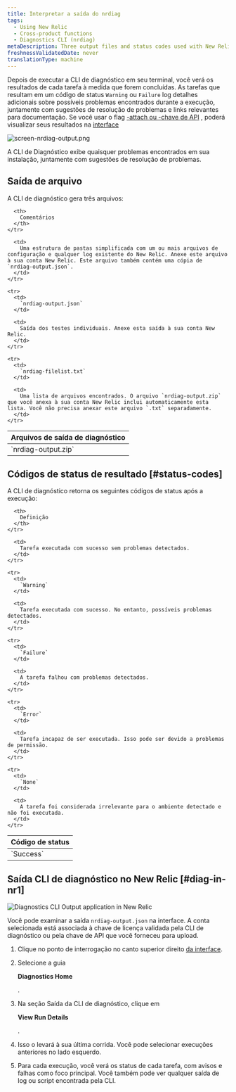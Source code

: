 ```yaml
---
title: Interpretar a saída do nrdiag
tags:
  - Using New Relic
  - Cross-product functions
  - Diagnostics CLI (nrdiag)
metaDescription: Three output files and status codes used with New Relic Diagnostics (nrdiag).
freshnessValidatedDate: never
translationType: machine
---
```




Depois de executar a CLI de diagnóstico em seu terminal, você verá os resultados de cada tarefa à medida que forem concluídas. As tarefas que resultam em um código de status `Warning` ou `Failure` log detalhes adicionais sobre possíveis problemas encontrados durante a execução, juntamente com sugestões de resolução de problemas e links relevantes para documentação. Se você usar o flag [-attach ou -chave de API](docs/new-relic-solutions/solve-common-issues/diagnostics-cli-nrdiag/pass-command-line-options-nrdiag) , poderá visualizar seus resultados na [interface](/docs/using-new-relic/cross-product-functions/diagnostics-cli-nrdiag/interpret-nrdiag-output/#diag-in-nr1)

<img
  title="screen-nrdiag-output.png"
  alt="screen-nrdiag-output.png"
  src={otherNrdiagOutput}
/>

<figcaption>
  A CLI de Diagnóstico exibe quaisquer problemas encontrados em sua instalação, juntamente com sugestões de resolução de problemas.
</figcaption>

## Saída de arquivo

A CLI de diagnóstico gera três arquivos:

<table>
  <thead>
    <tr>
      <th style={{ width: "200px" }}>
        Arquivos de saída de diagnóstico
      </th>

      <th>
        Comentários
      </th>
    </tr>
  </thead>

  <tbody>
    <tr>
      <td>
        `nrdiag-output.zip`
      </td>

      <td>
        Uma estrutura de pastas simplificada com um ou mais arquivos de configuração e qualquer log existente do New Relic. Anexe este arquivo à sua conta New Relic. Este arquivo também contém uma cópia de `nrdiag-output.json`.
      </td>
    </tr>

    <tr>
      <td>
        `nrdiag-output.json`
      </td>

      <td>
        Saída dos testes individuais. Anexe esta saída à sua conta New Relic.
      </td>
    </tr>

    <tr>
      <td>
        `nrdiag-filelist.txt`
      </td>

      <td>
        Uma lista de arquivos encontrados. O arquivo `nrdiag-output.zip` que você anexa à sua conta New Relic inclui automaticamente esta lista. Você não precisa anexar este arquivo `.txt` separadamente.
      </td>
    </tr>
  </tbody>
</table>

## Códigos de status de resultado [#status-codes]

A CLI de diagnóstico retorna os seguintes códigos de status após a execução:

<table>
  <thead>
    <tr>
      <th style={{ width: "125px" }}>
        Código de status
      </th>

      <th>
        Definição
      </th>
    </tr>
  </thead>

  <tbody>
    <tr>
      <td>
        `Success`
      </td>

      <td>
        Tarefa executada com sucesso sem problemas detectados.
      </td>
    </tr>

    <tr>
      <td>
        `Warning`
      </td>

      <td>
        Tarefa executada com sucesso. No entanto, possíveis problemas detectados.
      </td>
    </tr>

    <tr>
      <td>
        `Failure`
      </td>

      <td>
        A tarefa falhou com problemas detectados.
      </td>
    </tr>

    <tr>
      <td>
        `Error`
      </td>

      <td>
        Tarefa incapaz de ser executada. Isso pode ser devido a problemas de permissão.
      </td>
    </tr>

    <tr>
      <td>
        `None`
      </td>

      <td>
        A tarefa foi considerada irrelevante para o ambiente detectado e não foi executada.
      </td>
    </tr>
  </tbody>
</table>

## Saída CLI de diagnóstico no New Relic [#diag-in-nr1]

<img
  title="Diagnostics CLI Output application in New Relic"
  alt="Diagnostics CLI Output application in New Relic"
  src={solutionsNerdletDiag}
/>

Você pode examinar a saída `nrdiag-output.json` na interface. A conta selecionada está associada à chave de licença validada pela CLI de diagnóstico ou pela chave de API que você forneceu para upload.

1. Clique no ponto de interrogação no canto superior direito [da interface](https://one.newrelic.com).

2. Selecione a guia

   <DoNotTranslate>**Diagnostics Home**</DoNotTranslate>

   .

3. Na seção Saída da CLI de diagnóstico, clique em

   <DoNotTranslate>**View Run Details**</DoNotTranslate>

   .

4. Isso o levará à sua última corrida. Você pode selecionar execuções anteriores no lado esquerdo.

5. Para cada execução, você verá os status de cada tarefa, com avisos e falhas como foco principal. Você também pode ver qualquer saída de log ou script encontrada pela CLI.